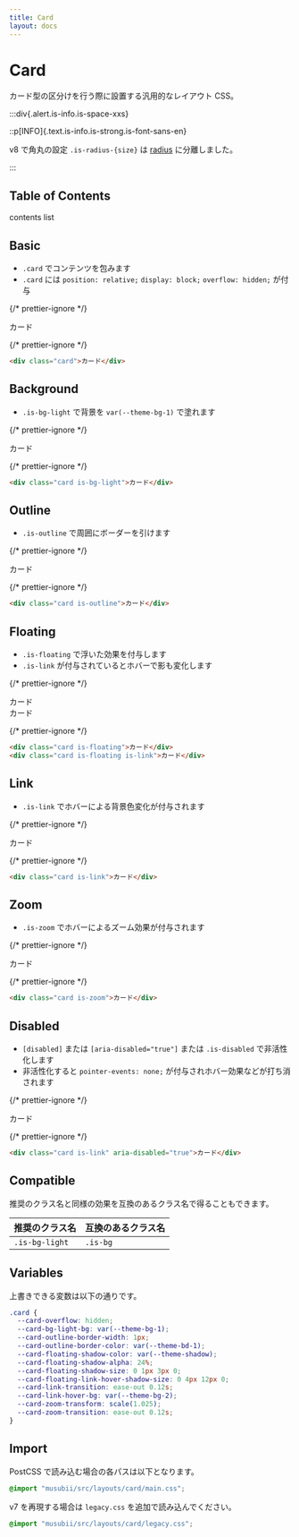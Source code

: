 ```yaml
---
title: Card
layout: docs
---
```


# Card

カード型の区分けを行う際に設置する汎用的なレイアウト CSS。

:::div{.alert.is-info.is-space-xxs}

::p[INFO]{.text.is-info.is-strong.is-font-sans-en}

v8 で角丸の設定 `.is-radius-{size}` は [radius](/docs/radius) に分離しました。

:::

## Table of Contents

contents list

## Basic

- `.card` でコンテンツを包みます
- `.card` には `position: relative;` `display: block;` `overflow: hidden;` が付与

{/* prettier-ignore */}
<div className="docs-preview">
  <div className="card">カード</div>
</div>

{/* prettier-ignore */}
```html
<div class="card">カード</div>
```

## Background

- `.is-bg-light` で背景を `var(--theme-bg-1)` で塗れます

{/* prettier-ignore */}
<div className="docs-preview">
  <div className="card is-bg-light">カード</div>
</div>

{/* prettier-ignore */}
```html
<div class="card is-bg-light">カード</div>
```

## Outline

- `.is-outline` で周囲にボーダーを引けます

{/* prettier-ignore */}
<div className="docs-preview">
  <div className="card is-outline">カード</div>
</div>

{/* prettier-ignore */}
```html
<div class="card is-outline">カード</div>
```

## Floating

- `.is-floating` で浮いた効果を付与します
- `.is-link` が付与されているとホバーで影も変化します

{/* prettier-ignore */}
<div className="docs-preview">
  <div className="box is-space-md">
    <div className="card is-floating">カード</div>
    <div className="card is-floating is-link">カード</div>
  </div>
</div>

{/* prettier-ignore */}
```html
<div class="card is-floating">カード</div>
<div class="card is-floating is-link">カード</div>
```

## Link

- `.is-link` でホバーによる背景色変化が付与されます

{/* prettier-ignore */}
<div className="docs-preview">
  <div className="card is-link">カード</div>
</div>

{/* prettier-ignore */}
```html
<div class="card is-link">カード</div>
```

## Zoom

- `.is-zoom` でホバーによるズーム効果が付与されます

{/* prettier-ignore */}
<div className="docs-preview">
  <div className="card is-zoom">カード</div>
</div>

{/* prettier-ignore */}
```html
<div class="card is-zoom">カード</div>
```

## Disabled

- `[disabled]` または `[aria-disabled="true"]` または `.is-disabled` で非活性化します
- 非活性化すると `pointer-events: none;` が付与されホバー効果などが打ち消されます

{/* prettier-ignore */}
<div className="docs-preview">
  <div className="card is-link" aria-disabled="true">カード</div>
</div>

{/* prettier-ignore */}
```html
<div class="card is-link" aria-disabled="true">カード</div>
```

## Compatible

推奨のクラス名と同様の効果を互換のあるクラス名で得ることもできます。

| 推奨のクラス名 | 互換のあるクラス名 |
| -------------- | ------------------ |
| `.is-bg-light` | `.is-bg`           |

## Variables

上書きできる変数は以下の通りです。

```css
.card {
  --card-overflow: hidden;
  --card-bg-light-bg: var(--theme-bg-1);
  --card-outline-border-width: 1px;
  --card-outline-border-color: var(--theme-bd-1);
  --card-floating-shadow-color: var(--theme-shadow);
  --card-floating-shadow-alpha: 24%;
  --card-floating-shadow-size: 0 1px 3px 0;
  --card-floating-link-hover-shadow-size: 0 4px 12px 0;
  --card-link-transition: ease-out 0.12s;
  --card-link-hover-bg: var(--theme-bg-2);
  --card-zoom-transform: scale(1.025);
  --card-zoom-transition: ease-out 0.12s;
}
```

## Import

PostCSS で読み込む場合の各パスは以下となります。

```css
@import "musubii/src/layouts/card/main.css";
```

v7 を再現する場合は `legacy.css` を追加で読み込んでください。

```css
@import "musubii/src/layouts/card/legacy.css";
```

